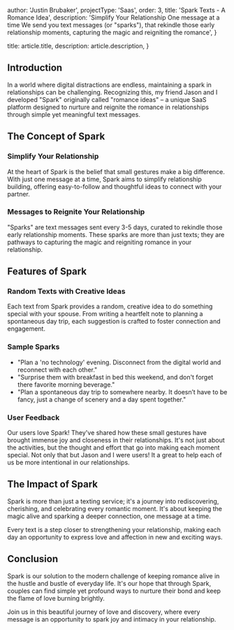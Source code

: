 
  author: 'Justin Brubaker',
  projectType: 'Saas',
  order: 3,
  title: 'Spark Texts - A Romance Idea',
  description:
    'Simplify Your Relationship One message at a time We send you text messages (or "sparks"), that rekindle those early relationship moments, capturing the magic and reigniting the romance',
}

  title: article.title,
  description: article.description,
}


## Introduction

In a world where digital distractions are endless, maintaining a spark in relationships can be challenging. Recognizing this, my friend Jason and I developed "Spark" originally called "romance ideas" – a unique SaaS platform designed to nurture and reignite the romance in relationships through simple yet meaningful text messages.

## The Concept of Spark

### Simplify Your Relationship

At the heart of Spark is the belief that small gestures make a big difference. With just one message at a time, Spark aims to simplify relationship building, offering easy-to-follow and thoughtful ideas to connect with your partner.

### Messages to Reignite Your Relationship

"Sparks" are text messages sent every 3-5 days, curated to rekindle those early relationship moments. These sparks are more than just texts; they are pathways to capturing the magic and reigniting romance in your relationship.

## Features of Spark

### Random Texts with Creative Ideas

Each text from Spark provides a random, creative idea to do something special with your spouse. From writing a heartfelt note to planning a spontaneous day trip, each suggestion is crafted to foster connection and engagement.

### Sample Sparks

- "Plan a 'no technology' evening. Disconnect from the digital world and reconnect with each other."
- "Surprise them with breakfast in bed this weekend, and don't forget there favorite morning beverage."
- "Plan a spontaneous day trip to somewhere nearby. It doesn’t have to be fancy, just a change of scenery and a day spent together."

### User Feedback

Our users love Spark! They've shared how these small gestures have brought immense joy and closeness in their relationships. It's not just about the activities, but the thought and effort that go into making each moment special.
Not only that but Jason and I were users! It a great to help each of us be more intentional in our relationships.

## The Impact of Spark

Spark is more than just a texting service; it's a journey into rediscovering, cherishing, and celebrating every romantic moment. It's about keeping the magic alive and sparking a deeper connection, one message at a time.

Every text is a step closer to strengthening your relationship, making each day an opportunity to express love and affection in new and exciting ways.

## Conclusion

Spark is our solution to the modern challenge of keeping romance alive in the hustle and bustle of everyday life. It's our hope that through Spark, couples can find simple yet profound ways to nurture their bond and keep the flame of love burning brightly.

Join us in this beautiful journey of love and discovery, where every message is an opportunity to spark joy and intimacy in your relationship.
